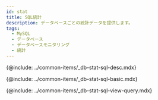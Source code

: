 ```yaml
---
id: stat
title: SQL統計
description: データベースごとの統計データを提供します。
tags:
  - MySQL
  - データベース
  - データベースモニタリング
  - 統計
---
```



<Note product='MySQL' link='../mysql-v1/stat' />

<!-- SQL 통계 -->

{@include: ../common-items/_db-stat-sql-desc.mdx} 

<!-- SQL 통계 기본 사용 안내 -->

{@include: ../common-items/_db-stat-sql-basic.mdx} 

<!-- 쿼리별 수행 추이, 자세히 보기 -->

{@include: ../common-items/_db-stat-sql-view-query.mdx}  
